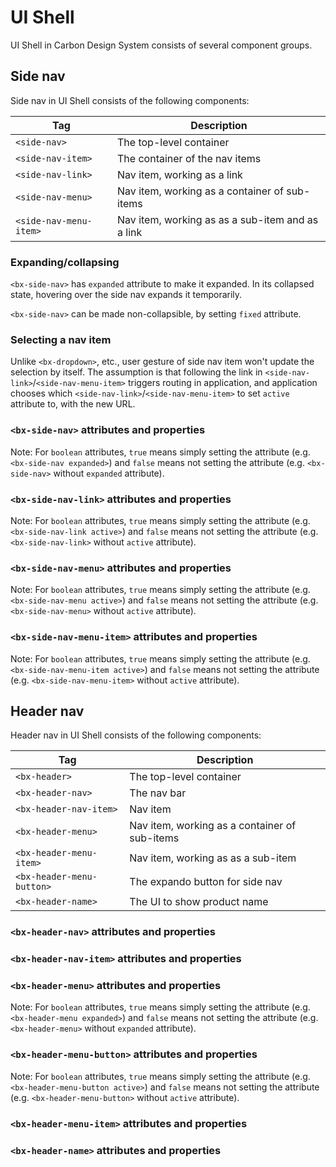 
# UI Shell

UI Shell in Carbon Design System consists of several component groups.

## Side nav

Side nav in UI Shell consists of the following components:

| Tag                    | Description                                      |
| ---------------------- | ------------------------------------------------ |
| `<side-nav>`           | The top-level container                          |
| `<side-nav-item>`      | The container of the nav items                   |
| `<side-nav-link>`      | Nav item, working as a link                      |
| `<side-nav-menu>`      | Nav item, working as a container of sub-items    |
| `<side-nav-menu-item>` | Nav item, working as as a sub-item and as a link |

<Preview withToolbar>
  <Story id="ui-shell--side-nav" />
</Preview>

### Expanding/collapsing

`<bx-side-nav>` has `expanded` attribute to make it expanded. In its collapsed state, hovering over the side nav expands it temporarily.

`<bx-side-nav>` can be made non-collapsible, by setting `fixed` attribute.

### Selecting a nav item

Unlike `<bx-dropdown>`, etc., user gesture of side nav item won't update the selection by itself. The assumption is that following the link in `<side-nav-link>`/`<side-nav-menu-item>` triggers routing in application, and application chooses which `<side-nav-link>`/`<side-nav-menu-item>` to set `active` attribute to, with the new URL.

### `<bx-side-nav>` attributes and properties

Note: For `boolean` attributes, `true` means simply setting the attribute (e.g. `<bx-side-nav expanded>`) and `false` means not setting the attribute (e.g. `<bx-side-nav>` without `expanded` attribute).

<Props of="bx-side-nav" />

### `<bx-side-nav-link>` attributes and properties

Note: For `boolean` attributes, `true` means simply setting the attribute (e.g. `<bx-side-nav-link active>`) and `false` means not setting the attribute (e.g. `<bx-side-nav-link>` without `active` attribute).

<Props of="bx-side-nav-link" />

### `<bx-side-nav-menu>` attributes and properties

Note: For `boolean` attributes, `true` means simply setting the attribute (e.g. `<bx-side-nav-menu active>`) and `false` means not setting the attribute (e.g. `<bx-side-nav-menu>` without `active` attribute).

<Props of="bx-side-nav-menu" />

### `<bx-side-nav-menu-item>` attributes and properties

Note: For `boolean` attributes, `true` means simply setting the attribute (e.g. `<bx-side-nav-menu-item active>`) and `false` means not setting the attribute (e.g. `<bx-side-nav-menu-item>` without `active` attribute).

<Props of="bx-side-nav-menu-item" />

## Header nav

Header nav in UI Shell consists of the following components:

| Tag                       | Description                                   |
| ------------------------- | --------------------------------------------- |
| `<bx-header>`             | The top-level container                       |
| `<bx-header-nav>`         | The nav bar                                   |
| `<bx-header-nav-item>`    | Nav item                                      |
| `<bx-header-menu>`        | Nav item, working as a container of sub-items |
| `<bx-header-menu-item>`   | Nav item, working as as a sub-item            |
| `<bx-header-menu-button>` | The expando button for side nav               |
| `<bx-header-name>`        | The UI to show product name                   |

<Preview withToolbar>
  <Story id="ui-shell--header" />
</Preview>

### `<bx-header-nav>` attributes and properties

<Props of="bx-header-nav" />

### `<bx-header-nav-item>` attributes and properties

<Props of="bx-header-nav-item" />

### `<bx-header-menu>` attributes and properties

Note: For `boolean` attributes, `true` means simply setting the attribute (e.g. `<bx-header-menu expanded>`) and `false` means not setting the attribute (e.g. `<bx-header-menu>` without `expanded` attribute).

<Props of="bx-header-menu" />

### `<bx-header-menu-button>` attributes and properties

Note: For `boolean` attributes, `true` means simply setting the attribute (e.g. `<bx-header-menu-button active>`) and `false` means not setting the attribute (e.g. `<bx-header-menu-button>` without `active` attribute).

<Props of="bx-header-menu-button" />

### `<bx-header-menu-item>` attributes and properties

<Props of="bx-header-menu-item" />

### `<bx-header-name>` attributes and properties

<Props of="bx-header-name" />
